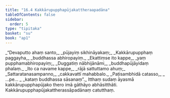 ```yaml
---
title: "16.4 Kakkārupupphapūjakattheraapadāna"
tableOfContents: false
sidebar:
  order: 5
type: "tipitaka"
basket: "su"
book: "ap1"
---
```



<DynamicBreadcrumb />

<Division number="21" book="ap1">

<Paragraph number="2379" type="verses" book="ap1">
_“Devaputto ahaṃ santo,_  
_pūjayiṃ sikhināyakaṃ;_  
_Kakkārupupphaṃ paggayha,_  
_buddhassa abhiropayiṃ._  

</Paragraph>

</Division>
<Division number="22" book="ap1">

<Paragraph number="2380" type="verses" book="ap1">
_Ekattiṃse ito kappe,_  
_yaṃ pupphamabhiropayiṃ;_  
_Duggatiṃ nābhijānāmi,_  
_buddhapūjāyidaṃ phalaṃ._  

</Paragraph>

</Division>
<Division number="23" book="ap1">

<Paragraph number="2381" type="verses" book="ap1">
_Ito ca navame kappe,_  
_rājā sattuttamo ahuṃ;_  
_Sattaratanasampanno,_  
_cakkavattī mahabbalo._  

</Paragraph>

</Division>
<Division number="24" book="ap1">

<Paragraph number="2382" type="verses" book="ap1">
_Paṭisambhidā catasso,_  
_ …pe… _  
_kataṃ buddhassa sāsanaṃ”._  

</Paragraph>

<Paragraph number="2383" book="ap1">
Itthaṃ sudaṃ āyasmā kakkārupupphapūjako thero imā gāthāyo abhāsitthāti.

</Paragraph>
</Division>

<Paragraph number="2384" type="center" book="ap1">
Kakkārupupphapūjakattherassāpadānaṃ catutthaṃ.
</Paragraph>